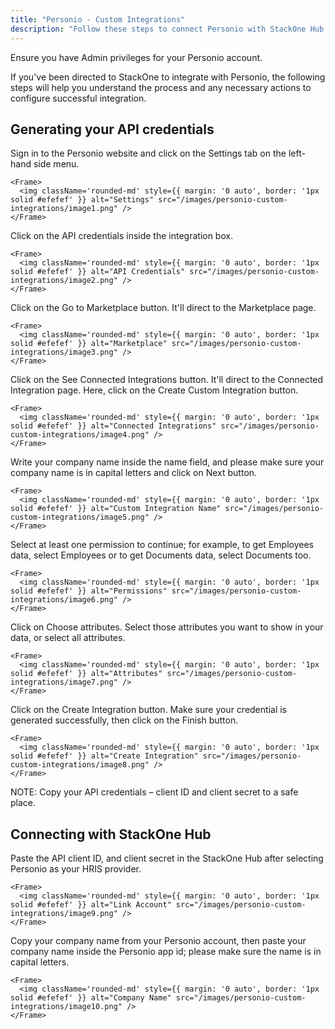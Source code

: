 ```yaml
---
title: "Personio - Custom Integrations"
description: "Follow these steps to connect Personio with StackOne Hub successfully."
---
```



<Warning>
  Ensure you have Admin privileges for your Personio account.
</Warning>

If you've been directed to StackOne to integrate with Personio, the following steps will help you understand the process and any necessary actions to configure successful integration.

## Generating your API credentials

<Steps>
  <Step title="Sign in and open Settings">
    Sign in to the Personio website and click on the Settings tab on the left-hand side menu.

    <Frame>
      <img className='rounded-md' style={{ margin: '0 auto', border: '1px solid #efefef' }} alt="Settings" src="/images/personio-custom-integrations/image1.png" />
    </Frame>
  </Step>

  <Step title="Open API credentials">
    Click on the API credentials inside the integration box.

    <Frame>
      <img className='rounded-md' style={{ margin: '0 auto', border: '1px solid #efefef' }} alt="API Credentials" src="/images/personio-custom-integrations/image2.png" />
    </Frame>
  </Step>

  <Step title="Go to Marketplace">
    Click on the Go to Marketplace button. It'll direct to the Marketplace page.

    <Frame>
      <img className='rounded-md' style={{ margin: '0 auto', border: '1px solid #efefef' }} alt="Marketplace" src="/images/personio-custom-integrations/image3.png" />
    </Frame>
  </Step>

  <Step title="See Connected Integrations">
    Click on the See Connected Integrations button. It'll direct to the Connected Integration page. Here, click on the Create Custom Integration button.

    <Frame>
      <img className='rounded-md' style={{ margin: '0 auto', border: '1px solid #efefef' }} alt="Connected Integrations" src="/images/personio-custom-integrations/image4.png" />
    </Frame>
  </Step>

  <Step title="Create Custom Integration">
    Write your company name inside the name field, and please make sure your company name is in capital letters and click on Next button.

    <Frame>
      <img className='rounded-md' style={{ margin: '0 auto', border: '1px solid #efefef' }} alt="Custom Integration Name" src="/images/personio-custom-integrations/image5.png" />
    </Frame>
  </Step>

  <Step title="Select Permissions">
    Select at least one permission to continue; for example, to get Employees data, select Employees or to get Documents data, select Documents too.

    <Frame>
      <img className='rounded-md' style={{ margin: '0 auto', border: '1px solid #efefef' }} alt="Permissions" src="/images/personio-custom-integrations/image6.png" />
    </Frame>
  </Step>

  <Step title="Choose Attributes">
    Click on Choose attributes. Select those attributes you want to show in your data, or select all attributes.

    <Frame>
      <img className='rounded-md' style={{ margin: '0 auto', border: '1px solid #efefef' }} alt="Attributes" src="/images/personio-custom-integrations/image7.png" />
    </Frame>
  </Step>

  <Step title="Create Integration">
    Click on the Create Integration button. Make sure your credential is generated successfully, then click on the Finish button.

    <Frame>
      <img className='rounded-md' style={{ margin: '0 auto', border: '1px solid #efefef' }} alt="Create Integration" src="/images/personio-custom-integrations/image8.png" />
    </Frame>
  </Step>
</Steps>

NOTE: Copy your API credentials – client ID and client secret to a safe place.

## Connecting with StackOne Hub

<Steps>
  <Step title="Enter API Credentials">
    Paste the API client ID, and client secret in the StackOne Hub after selecting Personio as your HRIS provider.

    <Frame>
      <img className='rounded-md' style={{ margin: '0 auto', border: '1px solid #efefef' }} alt="Link Account" src="/images/personio-custom-integrations/image9.png" />
    </Frame>
  </Step>

  <Step title="Enter Company Name">
    Copy your company name from your Personio account, then paste your company name inside the Personio app id; please make sure the name is in capital letters.

    <Frame>
      <img className='rounded-md' style={{ margin: '0 auto', border: '1px solid #efefef' }} alt="Company Name" src="/images/personio-custom-integrations/image10.png" />
    </Frame>
  </Step>
</Steps>

<IntegrationFooter />
